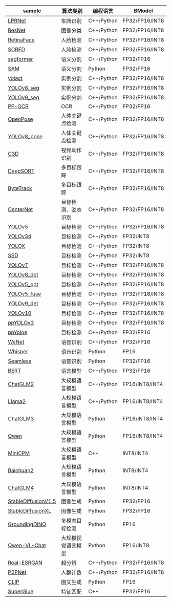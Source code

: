 | sample                                                                                                                   | 算法类别           | 编程语言   | BModel         |
| ------------------------------------------------------------------------------------------------------------------------ | ------------------ | ---------- | -------------- |
| [LPRNet](https://github.com/zifeng-radxa/Radxa-Model-Zoo/tree/release/sample/LPRNet/README.md)                           | 车牌识别           | C++/Python | FP32/FP16/INT8 |
| [ResNet](https://github.com/zifeng-radxa/Radxa-Model-Zoo/tree/release/sample/ResNet/README.md)                           | 图像分类           | C++/Python | FP32/FP16/INT8 |
| [RetinaFace](https://github.com/zifeng-radxa/Radxa-Model-Zoo/tree/release/sample/RetinaFace/README.md)                   | 人脸检测           | C++/Python | FP32/FP16/INT8 |
| [SCRFD](https://github.com/zifeng-radxa/Radxa-Model-Zoo/tree/release/sample/SCRFD/README.md)                             | 人脸检测           | C++/Python | FP32/FP16/INT8 |
| [segformer](https://github.com/zifeng-radxa/Radxa-Model-Zoo/tree/release/sample/segformer/README.md)                     | 语义分割           | C++/Python | FP32/FP16      |
| [SAM](https://github.com/zifeng-radxa/Radxa-Model-Zoo/tree/release/sample/SAM/README.md)                                 | 语义分割           | Python     | FP32/FP16      |
| [yolact](https://github.com/zifeng-radxa/Radxa-Model-Zoo/tree/release/sample/yolact/README.md)                           | 实例分割           | C++/Python | FP32/FP16/INT8 |
| [YOLOv8_seg](https://github.com/zifeng-radxa/Radxa-Model-Zoo/tree/release/sample/YOLOv8_seg/README.md)                   | 实例分割           | C++/Python | FP32/FP16/INT8 |
| [YOLOv9_seg](https://github.com/zifeng-radxa/Radxa-Model-Zoo/tree/release/sample/YOLOv9_seg/README.md)                   | 实例分割           | C++/Python | FP32/FP16/INT8 |
| [PP-OCR](https://github.com/zifeng-radxa/Radxa-Model-Zoo/tree/release/sample/PP-OCR/README.md)                           | OCR                | C++/Python | FP32/FP16      |
| [OpenPose](https://github.com/zifeng-radxa/Radxa-Model-Zoo/tree/release/sample/OpenPose/README.md)                       | 人体关键点检测     | C++/Python | FP32/FP16/INT8 |
| [YOLOv8_pose](https://github.com/zifeng-radxa/Radxa-Model-Zoo/tree/release/sample/YOLOv8_pose/README.md)                 | 人体关键点检测     | C++/Python | FP32/FP16/INT8 |
| [C3D](https://github.com/zifeng-radxa/Radxa-Model-Zoo/tree/release/sample/C3D/README.md)                                 | 视频动作识别       | C++/Python | FP32/FP16/INT8 |
| [DeepSORT](https://github.com/zifeng-radxa/Radxa-Model-Zoo/tree/release/sample/DeepSORT/README.md)                       | 多目标跟踪         | C++/Python | FP32/FP16/INT8 |
| [ByteTrack](https://github.com/zifeng-radxa/Radxa-Model-Zoo/tree/release/sample/ByteTrack/README.md)                     | 多目标跟踪         | C++/Python | FP32/FP16/INT8 |
| [CenterNet](https://github.com/zifeng-radxa/Radxa-Model-Zoo/tree/release/sample/CenterNet/README.md)                     | 目标检测、姿态识别 | C++/Python | FP32/FP16/INT8 |
| [YOLOv5](https://github.com/zifeng-radxa/Radxa-Model-Zoo/tree/release/sample/YOLOv5/README.md)                           | 目标检测           | C++/Python | FP32/FP16/INT8 |
| [YOLOv34](https://github.com/zifeng-radxa/Radxa-Model-Zoo/tree/release/sample/YOLOv34/README.md)                         | 目标检测           | C++/Python | FP32/INT8      |
| [YOLOX](https://github.com/zifeng-radxa/Radxa-Model-Zoo/tree/release/sample/YOLOX/README.md)                             | 目标检测           | C++/Python | FP32/INT8      |
| [SSD](https://github.com/zifeng-radxa/Radxa-Model-Zoo/tree/release/sample/SSD/README.md)                                 | 目标检测           | C++/Python | FP32/INT8      |
| [YOLOv7](https://github.com/zifeng-radxa/Radxa-Model-Zoo/tree/release/sample/YOLOv7/README.md)                           | 目标检测           | C++/Python | FP32/FP16/INT8 |
| [YOLOv8_det](https://github.com/zifeng-radxa/Radxa-Model-Zoo/tree/release/sample/YOLOv8_det/README.md)                   | 目标检测           | C++/Python | FP32/FP16/INT8 |
| [YOLOv5_opt](https://github.com/zifeng-radxa/Radxa-Model-Zoo/tree/release/sample/YOLOv5_opt/README.md)                   | 目标检测           | C++/Python | FP32/FP16/INT8 |
| [YOLOv5_fuse](https://github.com/zifeng-radxa/Radxa-Model-Zoo/tree/release/sample/YOLOv5_fuse/README.md)                 | 目标检测           | C++/Python | FP32/FP16/INT8 |
| [YOLOv9_det](https://github.com/zifeng-radxa/Radxa-Model-Zoo/tree/release/sample/YOLOv9_det/README.md)                   | 目标检测           | C++/Python | FP32/FP16/INT8 |
| [YOLOv10](https://github.com/zifeng-radxa/Radxa-Model-Zoo/tree/release/sample/YOLOv10/README.md)                         | 目标检测           | C++/Python | FP32/FP16/INT8 |
| [ppYOLOv3](https://github.com/zifeng-radxa/Radxa-Model-Zoo/tree/release/sample/ppYOLOv3/README.md)                       | 目标检测           | C++/Python | FP32/FP16/INT8 |
| [ppYoloe](https://github.com/zifeng-radxa/Radxa-Model-Zoo/tree/release/sample/ppYoloe/README.md)                         | 目标检测           | C++/Python | FP32/FP16      |
| [WeNet](https://github.com/zifeng-radxa/Radxa-Model-Zoo/tree/release/sample/WeNet/README.md)                             | 语音识别           | C++/Python | FP32/FP16      |
| [Whisper](https://github.com/zifeng-radxa/Radxa-Model-Zoo/tree/release/sample/Whisper/README.md)                         | 语音识别           | Python     | FP16           |
| [Seamless](https://github.com/zifeng-radxa/Radxa-Model-Zoo/tree/release/sample/Seamless/README.md)                       | 语音识别           | Python     | FP32/FP16      |
| [BERT](https://github.com/zifeng-radxa/Radxa-Model-Zoo/tree/release/sample/BERT/README.md)                               | 语言模型           | C++/Python | FP32/FP16      |
| [ChatGLM2](https://github.com/zifeng-radxa/Radxa-Model-Zoo/tree/release/sample/ChatGLM2/README.md)                       | 大规模语言模型     | C++/Python | FP16/INT8/INT4 |
| [Llama2](https://github.com/zifeng-radxa/Radxa-Model-Zoo/tree/release/sample/Llama2/README.md)                           | 大规模语言模型     | C++/Python | FP16/INT8/INT4 |
| [ChatGLM3](https://github.com/zifeng-radxa/Radxa-Model-Zoo/tree/release/sample/ChatGLM3/README.md)                       | 大规模语言模型     | Python     | FP16/INT8/INT4 |
| [Qwen](https://github.com/zifeng-radxa/Radxa-Model-Zoo/tree/release/sample/Qwen/README.md)                               | 大规模语言模型     | Python     | FP16/INT8/INT4 |
| [MiniCPM](https://github.com/zifeng-radxa/Radxa-Model-Zoo/tree/release/sample/MiniCPM/README.md)                         | 大规模语言模型     | C++        | INT8/INT4      |
| [Baichuan2](https://github.com/zifeng-radxa/Radxa-Model-Zoo/tree/release/sample/Baichuan2/README.md)                     | 大规模语言模型     | Python     | INT8/INT4      |
| [ChatGLM4](https://github.com/zifeng-radxa/Radxa-Model-Zoo/tree/release/sample/ChatGLM4/README.md)                       | 大规模语言模型     | Python     | INT8/INT4      |
| [StableDiffusionV1.5](https://github.com/zifeng-radxa/Radxa-Model-Zoo/tree/release/sample/StableDiffusionV1_5/README.md) | 图像生成           | Python     | FP32/FP16      |
| [StableDiffusionXL](https://github.com/zifeng-radxa/Radxa-Model-Zoo/tree/release/sample/StableDiffusionXL/README.md)     | 图像生成           | Python     | FP32/FP16      |
| [GroundingDINO](https://github.com/zifeng-radxa/Radxa-Model-Zoo/tree/release/sample/GroundingDINO/README.md)             | 多模态目标检测     | Python     | FP16           |
| [Qwen-VL-Chat](https://github.com/zifeng-radxa/Radxa-Model-Zoo/tree/release/sample/Qwen-VL-Chat/README.md)               | 大规模视觉语言模型 | Python     | FP16/INT8      |
| [Real-ESRGAN](https://github.com/zifeng-radxa/Radxa-Model-Zoo/tree/release/sample/Real-ESRGAN/README.md)                 | 超分辨             | C++/Python | FP32/FP16/INT8 |
| [P2PNet](https://github.com/zifeng-radxa/Radxa-Model-Zoo/tree/release/sample/P2PNet/README.md)                           | 人群计数           | C++/Python | FP32/FP16/INT8 |
| [CLIP](https://github.com/zifeng-radxa/Radxa-Model-Zoo/tree/release/sample/CLIP/README.md)                               | 图文生成           | Python     | FP16           |
| [SuperGlue](https://github.com/zifeng-radxa/Radxa-Model-Zoo/tree/release/sample/SuperGlue/README.md)                     | 特征匹配           | C++        | FP32/FP16      |
